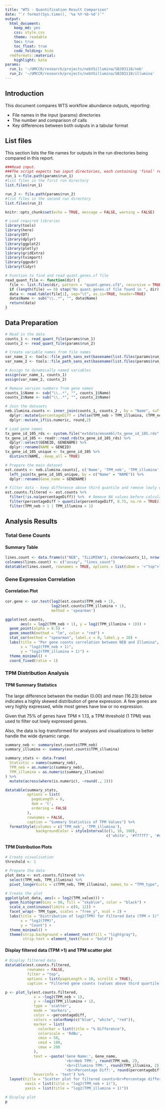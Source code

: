 ```yaml
---
title: "WTS - Quantification Result Comparison"
date: "`r format(Sys.time(), '%a %Y-%b-%d')`"
output:
  html_document:
    keep_md: yes
    css: style.css
    theme: readable
    toc: true
    toc_float: true
    code_folding: hide
  rmdformats::material:
    highlight: kate
params:
  run_1: '~/UMCCR/research/projects/nebVSillumina/SBJ03118/neb'
  run_2: '~/UMCCR/research/projects/nebVSillumina/SBJ03118/illumina'
---
```


## Introduction

<div class = "blue">
This document compares WTS workflow abundance outputs, reporting:

- File names in the input (params) directories
- The number and comparison of calls
- Key differences between both outputs in a tabular format
</div>


## List files

This section lists the file names for outputs in the run directories being compared in this report.  

```r
###Read input. 
###The script expects two input directories, each containing 'final' results as produced by bcbio. The results in these two input directories will be compared.
run_1 <-file.path(params$run_1)
#list files in the first run directory
list.files(run_1)

run_2 <- file.path(params$run_2)
#list files in the second run directory
list.files(run_2)
```

```r
knitr::opts_chunk$set(echo = TRUE, message = FALSE, warning = FALSE)

# Load required libraries
library(tools)
library(here)
library(DT)
library(dplyr)
library(ggplot2)
library(plotly)
library(gridExtra)
library(tximport)
library(ggpubr)
library(tidyr)
```

```r
# Function to find and read quant.genes.sf file
read_quant_file <- function(dir) {
  file <- list.files(dir, pattern = "quant.genes.sf$", recursive = TRUE, full.names = TRUE)
  if (length(file) == 0) stop("No quant.genes.sf file found in ", dir)
  data <- read.table(file[1], sep="\t", as.is=TRUE, header=TRUE)
  data$Name <- sub("\\..*", "", data$Name)
  return(data)
}
```

## Data Preparation

```r
# Read in the data
counts_1 <- read_quant_file(params$run_1)
counts_2 <- read_quant_file(params$run_2)

# Create variable names from file names
var_name_1 <- tools::file_path_sans_ext(basename(list.files(params$run_1, pattern = "quant.genes.sf$", recursive = TRUE)[1]))
var_name_2 <- tools::file_path_sans_ext(basename(list.files(params$run_2, pattern = "quant.genes.sf$", recursive = TRUE)[1]))

# Assign to dynamically named variables
assign(var_name_1, counts_1)
assign(var_name_2, counts_2)

# Remove version numbers from gene names
counts_1$Name <- sub("\\..*", "", counts_1$Name)
counts_2$Name <- sub("\\..*", "", counts_2$Name)

# Join the datasets
neb.ilumina.counts <- inner_join(counts_1, counts_2 , by = "Name", suffix = c("_neb", "_illumina")) %>%
  dplyr::mutate(percentageDiff = ifelse(TPM_neb > TPM_illumina, (TPM_neb - TPM_illumina)/((TPM_neb + TPM_illumina)/2) *100, (TPM_illumina - TPM_neb)/((TPM_neb + TPM_illumina)/2) *100)) %>%
  dplyr::mutate_if(is.numeric, round,2)

# Load gene names
tx_gene_id_105_rds <- system.file("extdata/ensembl/tx_gene_id_105.rds", package = "RNAsum.data")
tx_gene_id_105 <- readr::read_rds(tx_gene_id_105_rds) %>%
  dplyr::select(GENEID, GENENAME) %>%
  dplyr::rename(NAME = GENEID)
tx_gene_id_105_unique <- tx_gene_id_105 %>%
  distinct(NAME, .keep_all = TRUE)

# Prepare the main dataset
est.counts <- neb.ilumina.counts[, c('Name', 'TPM_neb', 'TPM_illumina', 'percentageDiff')] %>%
  left_join(tx_gene_id_105_unique, by = c("Name" = "NAME")) %>%
  dplyr::rename(Gene_name = GENENAME)

# Filter data - keep difference above third quantile and remove lowly expressed genes
est.counts.filtered <- est.counts %>%
  filter(!is.na(percentageDiff)) %>%  # Remove NA values before calculating quantile
  filter(percentageDiff > quantile(percentageDiff, 0.75, na.rm = TRUE)) %>%
  filter(TPM_neb > 1 | TPM_illumina > 1)
```

## Analysis Results

### Total Gene Counts

#### Summary Table

```r
lines.count <- data.frame(c("NEB", "ILLUMINA"), c(nrow(counts_1), nrow(counts_2)))
colnames(lines.count) <- c("assay", "lines_count")
datatable(lines.count, rownames = TRUE, options = list(sDom = '<"top">lrt<"bottom">ip'))
```

### Gene Expression Correlation

#### Correlation Plot

```r
cor.gene <- cor.test(log2(est.counts$TPM_neb + 1),
                     log2(est.counts$TPM_illumina + 1),
                     method = 'spearman')

ggplot(est.counts,
       aes(x = log2(TPM_neb + 1), y = log2(TPM_illumina + 1))) +
  geom_point(alpha = 0.5) +
  geom_smooth(method = "lm", color = "red") +
  stat_cor(method = "spearman", label.x = 0, label.y = 20) +
  labs(title = "Per gene counts correlation between NEB and Illumina",
       x = "log2(TPM_neb + 1)",
       y = "log2(TPM_illumina + 1)") +
  theme_minimal() +
  coord_fixed(ratio = 1)
```

### TPM Distribution Analysis

#### TPM Summary Statistics

The large difference between the median (0.00) and mean (16.23) below indicates a highly skewed distribution of gene expression. A few genes are very highly expressed, while most genes have low or no expression.

Given that 75% of genes have TPM ≤ 1.13, a TPM threshold (1 TPM) was used to filter out lowly expressed genes.

Also, the data is log-transformed for analyses and visualizations to better handle the wide dynamic range.

```r
summary_neb <- summary(est.counts$TPM_neb)
summary_illumina <- summary(est.counts$TPM_illumina)

summary_stats <- data.frame(
  Statistic = names(summary_neb),
  TPM_neb = as.numeric(summary_neb),
  TPM_illumina = as.numeric(summary_illumina)
) %>%
  mutate(across(where(is.numeric), ~round(., 2)))

datatable(summary_stats,
          options = list(
            pageLength = 6,
            dom = 't',
            ordering = FALSE
          ),
          rownames = FALSE,
          caption = "Summary Statistics of TPM Values") %>%
  formatStyle(columns = c('TPM_neb', 'TPM_illumina'),
              backgroundColor = styleInterval(c(1, 10, 100),
                                              c('white', '#f7f7f7', '#e7e7e7', '#d7d7d7')))
```

#### TPM Distribution Plots

```r
# Create visualisation
threshold <- 1

# Prepare the data
plot_data <- est.counts.filtered %>%
  select(TPM_neb, TPM_illumina) %>%
  pivot_longer(cols = c(TPM_neb, TPM_illumina), names_to = "TPM_type", values_to = "TPM_value")

# Create the plot
ggplot(plot_data, aes(x = log2(TPM_value))) +
  geom_histogram(bins = 80, fill = "skyblue", color = "black") +
  scale_x_continuous(limits = c(0, 12)) +
  facet_wrap(~ TPM_type, scales = "free_y", ncol = 2) +
  labs(title = "Distribution of log2(TPM) for Filtered Data (TPM > 1)",
       x = "log2(TPM)",
       y = "Count") +
  theme_minimal() +
  theme(strip.background = element_rect(fill = "lightgray"),
        strip.text = element_text(face = "bold"))
```

#### Display filtered data (TPM >1) and TPM scatter plot

```r
# Display filtered data
datatable(est.counts.filtered, 
          rownames = FALSE, 
          filter = "top", 
          options = list(pageLength = 10, scrollX = TRUE), 
          caption = "Filtered gene counts (values above third quartile)")

p <- plot_ly(est.counts.filtered, 
             x = ~log2(TPM_neb + 1), 
             y = ~log2(TPM_illumina + 1), 
             type = 'scatter', 
             mode = 'markers',
             color = ~percentageDiff,
             colors = colorRamp(c("blue", "white", "red")),
             marker = list(
               colorbar = list(title = "% Difference"),
               colorscale = 'RdBu',
               cmin = 50,
               cmid = 100,
               cmax = 200
             ),
             text = ~paste('Gene Name:', Gene_name, 
                           '<br>Neb TPM:', round(TPM_neb, 2), 
                           '<br>Illumina TPM:', round(TPM_illumina, 2),
                           '<br>Percentage Diff:', round(percentageDiff, 2)),
             hoverinfo = 'text') %>% 
  layout(title = "Scatter plot for filtered counts<br>Percentage difference above third quartile",
         xaxis = list(title = "log2(TPM_neb + 1)"),
         yaxis = list(title = "log2(TPM_illumina + 1)"))

# Display plot
p
```

